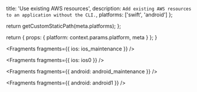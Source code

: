 
  title: 'Use existing AWS resources',
  description: `Add existing AWS resources to an application without the CLI.`,
  platforms: ['swift', 'android']
};

  return getCustomStaticPath(meta.platforms);
};

  return {
    props: {
      platform: context.params.platform,
      meta
    }
  };
}


<Fragments fragments={{ ios: ios_maintenance }} />


<Fragments fragments={{ ios: ios0 }} />


<Fragments fragments={{ android: android_maintenance }} />


<Fragments fragments={{ android: android1 }} />
